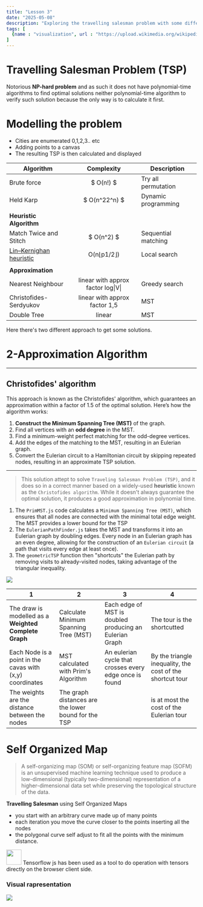 ```yaml
---
title: "Lesson 3"
date: "2025-05-08"
description: "Exploring the travelling salesman problem with some different approach"
tags: [
  {name : "visualization", url : "https://upload.wikimedia.org/wikipedia/commons/c/c3/Python-logo-notext.svg"}
]
---
```


# Travelling Salesman Problem (TSP)
Notorious **NP-hard problem** and as such it does not have polynomial-time algorithms to find optimal solutions neither polynomial-time algorithm to verify such solution because the only way is to calculate it first.

# Modelling the problem
- Cities are enumerated 0,1,2,3.. etc
- Adding points to a canvas
- The resulting TSP is then calculated and displayed



|Algorithm|Complexity|Description|
|---|:---:|---|
|Brute force|  $ O(n!) $ | Try all permutation
|Held Karp| $ O(n^22^n) $| Dynamic programming
|||
|**Heuristic Algorithm**|
|Match Twice and Stitch| $ O(n^2) $| Sequential matching|
|[Lin–Kernighan heuristic](https://en.wikipedia.org/wiki/Lin%E2%80%93Kernighan_heuristic)| O(n⌊p1/2⌋)| Local search|
|||
|**Approximation** |
|Nearest Neighbour| linear with approx factor log\|V\|  | Greedy search
|Christofides-Serdyukov	| linear with approx factor 1,5| MST 
|Double Tree|linear| MST|

Here there's two different approach to get some solutions.
# 2-Approximation Algorithm
____
## Christofides' algorithm
This approach is known as the Christofides' algorithm, which guarantees an approximation within a factor of 1.5 of the optimal solution. Here’s how the algorithm works:

1. **Construct the Minimum Spanning Tree (MST)** of the graph.
2. Find all vertices with an **odd degree** in the MST.
3. Find a minimum-weight perfect matching for the odd-degree vertices.
4. Add the edges of the matching to the MST, resulting in an Eulerian graph.
5. Convert the Eulerian circuit to a Hamiltonian circuit by skipping repeated nodes, resulting in an approximate TSP solution.
_________
>This solution attept to solve `Traveling Salesman Problem (TSP)`, and it does so in a correct manner based on a widely-used **heuristic** known as the `Christofides algorithm`. While it doesn't always guarantee the optimal solution, it produces a good approximation in polynomial time.


1. The `PrimMST.js` code calculates a `Minimum Spanning Tree (MST)`, which ensures that all nodes are connected with the minimal total edge weight. The MST provides a lower bound for the TSP
2. The `EulerianPathFinder.js` takes the MST and transforms it into an Eulerian graph by doubling edges. Every node in an Eulerian graph has an even degree, allowing for the construction of an `Eulerian circuit` (a path that visits every edge at least once). 
3. The `geometricTSP` function then "shortcuts" the Eulerian path by removing visits to already-visited nodes, taking advantage of the triangular inequality. 

<img src="/myblog/postimages/Graph.png"/>

|1|2|3|4|
|---|---|---|---|
|The draw is modelled as a **Weighted Complete Graph**|Calculate Minimum Spanning Tree (MST)|Each edge of MST is doubled producing an Eulerian Graph|The tour is the shortcutted|
|Each Node is a point in the cavas with (x,y) coordinates| MST calculated with Prim's Algorithm|An eulerian cycle that crosses every edge once is found|By the triangle inequality, the cost of the shortcut tour |
|The weights are the distance between the nodes|The graph distances are the lower bound for the TSP||is at most the cost of the Eulerian tour|


# Self Organized Map
>A self-organizing map (SOM) or self-organizing feature map (SOFM) is an unsupervised machine learning technique used to produce a low-dimensional (typically two-dimensional) representation of a higher-dimensional data set while preserving the topological structure of the data. 

 **Travelling Salesman** using Self Organized Maps
- you start with an arbitrary curve made up of many points 
- each iteration you move the curve closer to the points inserting all the nodes
- the polygonal curve self adjust to fit all the points with the minimum distance.


<img width="40" height="40" src="https://raw.githubusercontent.com/devicons/devicon/ca28c779441053191ff11710fe24a9e6c23690d6/icons/tensorflow/tensorflow-original.svg"/>
Tensorflow js has been used as a tool to do operation with tensors directly on the browser client side. 

### Visual rapresentation
<img src="/myblog/postimages/som.jpg"/>

